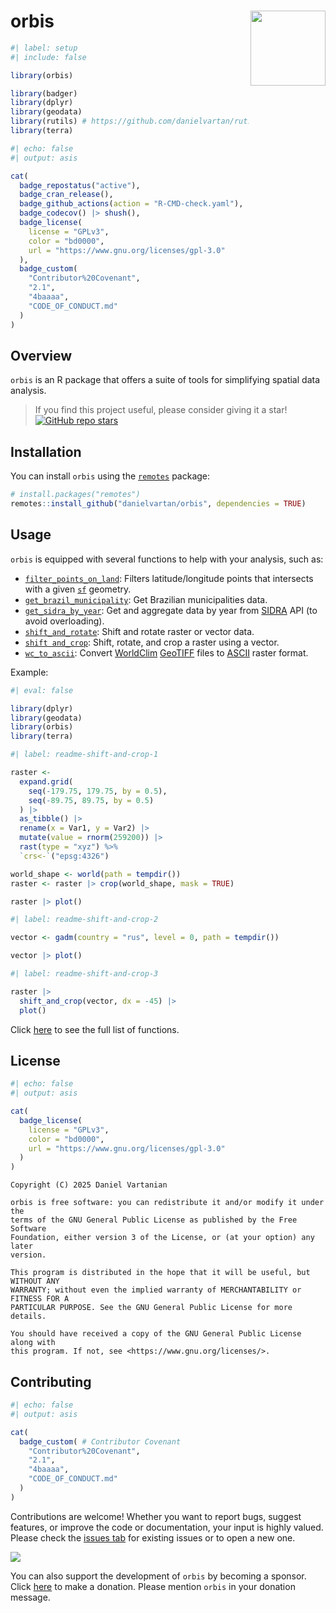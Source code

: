 # orbis <a href = "https://danielvartan.github.io/brandr/"><img src = "man/figures/logo.png" align="right" width="120" /></a>

<!-- quarto render -->

```r
#| label: setup
#| include: false

library(orbis)

library(badger)
library(dplyr)
library(geodata)
library(rutils) # https://github.com/danielvartan/rutils
library(terra)
```

<!-- badges: start -->
```r
#| echo: false
#| output: asis

cat(
  badge_repostatus("active"),
  badge_cran_release(),
  badge_github_actions(action = "R-CMD-check.yaml"),
  badge_codecov() |> shush(),
  badge_license(
    license = "GPLv3",
    color = "bd0000",
    url = "https://www.gnu.org/licenses/gpl-3.0"
  ),
  badge_custom(
    "Contributor%20Covenant",
    "2.1",
    "4baaaa",
    "CODE_OF_CONDUCT.md"
  )
)
```
<!-- badges: end -->

## Overview

`orbis` is an R package that offers a suite of tools for simplifying spatial data analysis.

> If you find this project useful, please consider giving it a star! &nbsp; [![GitHub repo stars](https://img.shields.io/github/stars/danielvartan/orbis)](https://github.com/danielvartan/orbis/)

## Installation

You can install `orbis` using the [`remotes`](https://github.com/r-lib/remotes) package:

``` r
# install.packages("remotes")
remotes::install_github("danielvartan/orbis", dependencies = TRUE)
```

## Usage

`orbis` is equipped with several functions to help with your analysis, such as:

- [`filter_points_on_land`](https://danielvartan.github.io/orbis/reference/Filter_points_on_land.html): Filters latitude/longitude points that intersects with a given [`sf`](https://r-spatial.github.io/sf/) geometry.
- [`get_brazil_municipality`](https://danielvartan.github.io/orbis/reference/get_brazil_municipality.html): Get Brazilian municipalities data.
- [`get_sidra_by_year`](https://danielvartan.github.io/orbis/reference/get_sidra_by_year.html): Get and aggregate data by year from [SIDRA](https://sidra.ibge.gov.br/) API (to avoid overloading).
- [`shift_and_rotate`](https://danielvartan.github.io/orbis/reference/shift_and_rotate.html): Shift and rotate raster or vector data.
- [`shift and_crop`](https://danielvartan.github.io/orbis/reference/shift_and_crop.html): Shift, rotate, and crop a raster using a vector.
- [`wc_to_ascii`](https://danielvartan.github.io/orbis/reference/wc_to_ascii.html): Convert [WorldClim](https://worldclim.org/) [GeoTIFF](https://en.wikipedia.org/wiki/GeoTIFF) files to [ASCII](https://en.wikipedia.org/wiki/Esri_grid) raster format.

Example:

```r
#| eval: false

library(dplyr)
library(geodata)
library(orbis)
library(terra)
```

```r
#| label: readme-shift-and-crop-1

raster <-
  expand.grid(
    seq(-179.75, 179.75, by = 0.5),
    seq(-89.75, 89.75, by = 0.5)
  ) |>
  as_tibble() |>
  rename(x = Var1, y = Var2) |>
  mutate(value = rnorm(259200)) |>
  rast(type = "xyz") %>%
  `crs<-`("epsg:4326")

world_shape <- world(path = tempdir())
raster <- raster |> crop(world_shape, mask = TRUE)

raster |> plot()
```

```r
#| label: readme-shift-and-crop-2

vector <- gadm(country = "rus", level = 0, path = tempdir())

vector |> plot()
```

```r
#| label: readme-shift-and-crop-3

raster |>
  shift_and_crop(vector, dx = -45) |>
  plot()
```

Click [here](https://danielvartan.github.io/orbis/reference/) to see the full list of functions.

## License

```r
#| echo: false
#| output: asis

cat(
  badge_license(
    license = "GPLv3",
    color = "bd0000",
    url = "https://www.gnu.org/licenses/gpl-3.0"
  )
)
```

```text
Copyright (C) 2025 Daniel Vartanian

orbis is free software: you can redistribute it and/or modify it under the
terms of the GNU General Public License as published by the Free Software
Foundation, either version 3 of the License, or (at your option) any later
version.

This program is distributed in the hope that it will be useful, but WITHOUT ANY
WARRANTY; without even the implied warranty of MERCHANTABILITY or FITNESS FOR A
PARTICULAR PURPOSE. See the GNU General Public License for more details.

You should have received a copy of the GNU General Public License along with
this program. If not, see <https://www.gnu.org/licenses/>.
```

## Contributing

```r
#| echo: false
#| output: asis

cat(
  badge_custom( # Contributor Covenant
    "Contributor%20Covenant",
    "2.1",
    "4baaaa",
    "CODE_OF_CONDUCT.md"
  )
)
```

Contributions are welcome! Whether you want to report bugs, suggest features, or improve the code or documentation, your input is highly valued. Please check the [issues tab](https://github.com/danielvartan/orbis/issues) for existing issues or to open a new one.

[![](https://img.shields.io/static/v1?label=Sponsor&message=%E2%9D%A4&logo=GitHub&color=%23fe8e86)](https://github.com/sponsors/danielvartan)

You can also support the development of `orbis` by becoming a sponsor. Click [here](https://github.com/sponsors/danielvartan) to make a donation. Please mention `orbis` in your donation message.
